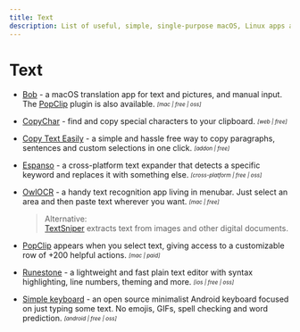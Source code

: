 ```yaml
---
title: Text
description: List of useful, simple, single-purpose macOS, Linux apps and tools for working with text.
---
```


# Text

- [Bob](https://github.com/ripperhe/Bob/blob/master/README.en.md) - a macOS translation app for text and pictures, and manual input. The [PopClip](https://pilotmoon.com/popclip/) plugin is also available. <sub><sup>*[mac | free | oss]*</sup></sub>

- [CopyChar](https://copychar.cc/) - find and copy special characters to your clipboard. <sub><sup>*[web | free]*</sup></sub>

- [Copy Text Easily](https://devapt.com/copy-text-easily) - a simple and hassle free way to copy paragraphs, sentences and custom selections in one click. <sub><sup>*[addon | free]*</sup></sub>

- [Espanso](https://espanso.org/) - a cross-platform text expander that detects a specific keyword and replaces it with something else. <sub><sup>*[cross-platform | free | oss]*</sup></sub>

- [OwlOCR](https://owlocr.com/) - a handy text recognition app living in menubar. Just select an area and then paste text wherever you want. <sub><sup>*[mac | free]*</sup></sub>
  > Alternative:  
  [TextSniper](https://textsniper.app/) extracts text from images and other digital documents.

- [PopClip](https://pilotmoon.com/popclip/) appears when you select text, giving access to a customizable row of +200 helpful actions. <sub><sup>*[mac | paid]*</sup></sub>

- [Runestone](https://runestone.app/) - a lightweight and fast plain text editor with syntax highlighting, line numbers, theming and more. <sub><sup>*[ios | free | oss]*</sup></sub>

- [Simple keyboard](https://github.com/rkkr/simple-keyboard) - an open source minimalist Android keyboard focused on just typing some text. No emojis, GIFs, spell checking and word prediction. <sub><sup>*[android | free | oss]*</sup></sub>
